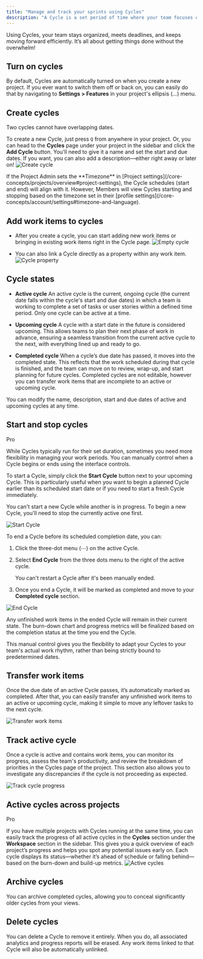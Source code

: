 ```yaml
---
title: "Manage and track your sprints using Cycles"
description: "A Cycle is a set period of time where your team focuses on completing specific tasks or issues, similar to sprints in Agile. Each Cycle is flexible, allowing you to prioritize and tackle backlog items at your own pace."
---
```


Using Cycles, your team stays organized, meets deadlines, and keeps moving forward efficiently. It’s all about getting things done without the overwhelm!

## Turn on cycles[​](#turn-on-cycles "Direct link to Turn on cycles")

By default, Cycles are automatically turned on when you create a new project. If you ever want to switch them off or back on, you can easily do that by navigating to **Settings > Features** in your project's ellipsis (…) menu.

## Create cycles[​](#create-cycles "Direct link to Create cycles")

<Warning>
  Two cycles cannot have overlapping dates.
</Warning>

To create a new Cycle, just press `Q` from anywhere in your project. Or, you can head to the **Cycles** page under your project in the sidebar and click the **Add Cycle** button. You’ll need to give it a name and set the start and due dates. If you want, you can also add a description—either right away or later on! ![Create cycle](/images/core-concepts/cycles/create-cycles.webp)

<Warning>
  If the Project Admin sets the **Timezone** in [Project settings](/core-concepts/projects/overview#project-settings), the Cycle schedules (start and end) will align with it. However, Members will view Cycles starting and stopping based on the timezone set in their [profile settings](/core-concepts/account/settings#timezone-and-language).
</Warning>

## Add work items to cycles[​](#add-work-items-to-cycles "Direct link to Add work items to cycles")

* After you create a cycle, you can start adding new work items or bringing in existing work items right in the Cycle page. ![Empty cycle](/images/core-concepts/cycles/cycle-empty-state.webp)

* You can also link a Cycle directly as a property within any work item. ![Cycle property](/images/core-concepts/cycles/cycle-property.webp)

## Cycle states[​](#cycle-states "Direct link to Cycle states")

* **Active cycle** An active cycle is the current, ongoing cycle (the current date falls within the cycle's start and due dates) in which a team is working to complete a set of tasks or user stories within a defined time period. Only one cycle can be active at a time.

* **Upcoming cycle** A cycle with a start date in the future is considered upcoming. This allows teams to plan their next phase of work in advance, ensuring a seamless transition from the current active cycle to the next, with everything lined up and ready to go.

* **Completed cycle** When a cycle’s due date has passed, it moves into the completed state. This reflects that the work scheduled during that cycle is finished, and the team can move on to review, wrap-up, and start planning for future cycles. Completed cycles are not editable, however you can transfer work items that are incomplete to an active or upcoming cycle.

<Check>
  You can modify the name, description, start and due dates of active and upcoming cycles at any time.
</Check>

## Start and stop cycles[​](#start-and-stop-cycles "Direct link to Start and stop cycles")

Pro

While Cycles typically run for their set duration, sometimes you need more flexibility in managing your work periods. You can manually control when a Cycle begins or ends using the interface controls.

To start a Cycle, simply click the **Start Cycle** button next to your upcoming Cycle. This is particularly useful when you want to begin a planned Cycle earlier than its scheduled start date or if you need to start a fresh Cycle immediately.

<Check>
  You can't start a new Cycle while another is in progress. To begin a new Cycle, you'll need to stop the currently active one first.
</Check>

![Start Cycle](/images/core-concepts/cycles/start-cycle.webp)

To end a Cycle before its scheduled completion date, you can:

1. Click the three-dot menu (⋯) on the active Cycle.

2. Select **End Cycle** from the three dots menu to the right of the active cycle.

   <Warning>
     You can't restart a Cycle after it's been manually ended.
   </Warning>

3. Once you end a Cycle, it will be marked as completed and move to your **Completed cycle** section.

![End Cycle](/images/core-concepts/cycles/end-cycle.webp)

Any unfinished work items in the ended Cycle will remain in their current state. The burn-down chart and progress metrics will be finalized based on the completion status at the time you end the Cycle.

This manual control gives you the flexibility to adapt your Cycles to your team's actual work rhythm, rather than being strictly bound to predetermined dates.

## Transfer work items[​](#transfer-work-items "Direct link to Transfer work items")

Once the due date of an active Cycle passes, it’s automatically marked as completed. After that, you can easily transfer any unfinished work items to an active or upcoming cycle, making it simple to move any leftover tasks to the next cycle.

![Transfer work items](/images/core-concepts/cycles/transfer-issues.webp)

## Track active cycle[​](#track-active-cycle "Direct link to Track active cycle")

Once a cycle is active and contains work items, you can monitor its progress, assess the team's productivity, and review the breakdown of priorities in the Cycles page of the project. This section also allows you to investigate any discrepancies if the cycle is not proceeding as expected.

![Track cycle progress](/images/core-concepts/cycles/track-cycle-progress.webp)

## Active cycles across projects[​](#active-cycles-across-projects "Direct link to Active cycles across projects")

Pro

If you have multiple projects with Cycles running at the same time, you can easily track the progress of all active cycles in the **Cycles** section under the **Workspace** section in the sidebar. This gives you a quick overview of each project’s progress and helps you spot any potential issues early on. Each cycle displays its status—whether it’s ahead of schedule or falling behind—based on the burn-down and build-up metrics. ![Active cycles](/images/core-concepts/cycles/active-cycles-across-projects.webp)

## Archive cycles[​](#archive-cycles "Direct link to Archive cycles")

You can archive completed cycles, allowing you to conceal significantly older cycles from your views.

## Delete cycles[​](#delete-cycles "Direct link to Delete cycles")

You can delete a Cycle to remove it entirely. When you do, all associated analytics and progress reports will be erased. Any work items linked to that Cycle will also be automatically unlinked.
